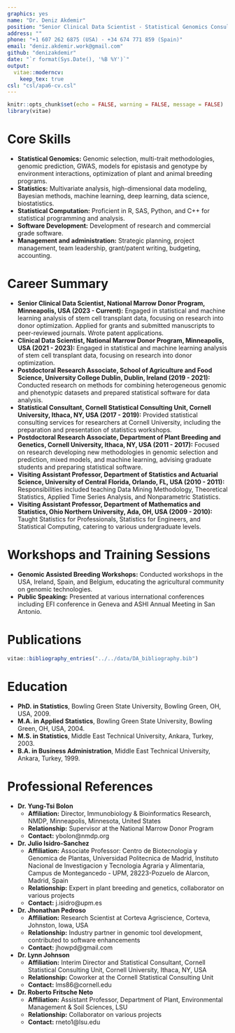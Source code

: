 ```yaml
---
graphics: yes
name: "Dr. Deniz Akdemir"
position: "Senior Clinical Data Scientist - Statistical Genomics Consultant"
address: ""
phone: "+1 607 262 6875 (USA) - +34 674 771 859 (Spain)"
email: "deniz.akdemir.work@gmail.com"
github: "denizakdemir"
date: "`r format(Sys.Date(), '%B %Y')`"
output: 
  vitae::moderncv:
    keep_tex: true
csl: "csl/apa6-cv.csl"
---
```


```r
knitr::opts_chunk$set(echo = FALSE, warning = FALSE, message = FALSE)
library(vitae)
```

# Core Skills

- **Statistical Genomics:** Genomic selection, multi-trait methodologies, genomic prediction, GWAS, models for epistasis and genotype by environment interactions, optimization of plant and animal breeding programs.
- **Statistics:** Multivariate analysis, high-dimensional data modeling, Bayesian methods, machine learning, deep learning, data science, biostatistics.
- **Statistical Computation:** Proficient in R, SAS, Python, and C++ for statistical programming and analysis.
- **Software Development:** Development of research and commercial grade software.
- **Management and administration:** Strategic planning, project management, team leadership, grant/patent writing, budgeting, accounting.


# Career Summary
-   **Senior Clinical Data Scientist, National Marrow Donor Program, Minneapolis, USA (2023 - Current):** Engaged in statistical and machine learning analysis of stem cell transplant data, focusing on research into donor optimization. Applied for grants and submitted manuscripts to peer-reviewed journals. Wrote patent applications.
-   **Clinical Data Scientist, National Marrow Donor Program, Minneapolis, USA (2021 - 2023):** Engaged in statistical and machine learning analysis of stem cell transplant data, focusing on research into donor optimization.
- **Postdoctoral Research Associate, School of Agriculture and Food Science, University College Dublin, Dublin, Ireland (2019 - 2021):** Conducted research on methods for combining heterogeneous genomic and phenotypic datasets and prepared statistical software for data analysis.
- **Statistical Consultant, Cornell Statistical Consulting Unit, Cornell University, Ithaca, NY, USA (2017 - 2019):** Provided statistical consulting services for researchers at Cornell University, including the preparation and presentation of statistics workshops.
- **Postdoctoral Research Associate, Department of Plant Breeding and Genetics, Cornell University, Ithaca, NY, USA (2011 - 2017):** Focused on research developing new methodologies in genomic selection and prediction, mixed models, and machine learning, advising graduate students and preparing statistical software.
- **Visiting Assistant Professor, Department of Statistics and Actuarial Science, University of Central Florida, Orlando, FL, USA (2010 - 2011):** Responsibilities included teaching Data Mining Methodology, Theoretical Statistics, Applied Time Series Analysis, and Nonparametric Statistics.
- **Visiting Assistant Professor, Department of Mathematics and Statistics, Ohio Northern University, Ada, OH, USA (2009 - 2010):** Taught Statistics for Professionals, Statistics for Engineers, and Statistical Computing, catering to various undergraduate levels.

# Workshops and Training Sessions

- **Genomic Assisted Breeding Workshops:** Conducted workshops in the USA, Ireland, Spain, and Belgium, educating the agricultural community on genomic technologies.
- **Public Speaking:** Presented at various international conferences including EFI conference in Geneva and ASHI Annual Meeting in San Antonio.

# Publications

```r
vitae::bibliography_entries("../../data/DA_bibliography.bib")
```

# Education

- **PhD. in Statistics**, Bowling Green State University, Bowling Green, OH, USA, 2009.
- **M.A. in Applied Statistics**, Bowling Green State University, Bowling Green, OH, USA, 2004.
- **M.S. in Statistics**, Middle East Technical University, Ankara, Turkey, 2003.
- **B.A. in Business Administration**, Middle East Technical University, Ankara, Turkey, 1999.

# Professional References

- **Dr. Yung-Tsi Bolon**
  - **Affiliation:** Director, Immunobiology & Bioinformatics Research, NMDP, Minneapolis, Minnesota, United States
  - **Relationship:** Supervisor at the National Marrow Donor Program
  - **Contact:** ybolon@nmdp.org
- **Dr. Julio Isidro-Sanchez**
  - **Affiliation:** Associate Professor: Centro de Biotecnologia y Genomica de Plantas, Universidad Politecnica de Madrid, Instituto Nacional de Investigacion y Tecnologia Agraria y Alimentaria, Campus de Montegancedo - UPM, 28223-Pozuelo de Alarcon, Madrid, Spain
  - **Relationship:** Expert in plant breeding and genetics, collaborator on various projects
  - **Contact:** j.isidro@upm.es
- **Dr. Jhonathan Pedroso**
  - **Affiliation:** Research Scientist at Corteva Agriscience, Corteva, Johnston, Iowa, USA
  - **Relationship:** Industry partner in genomic tool development, contributed to software enhancements
  - **Contact:** jhowpd@gmail.com
- **Dr. Lynn Johnson**
  - **Affiliation:** Interim Director and Statistical Consultant, Cornell Statistical Consulting Unit, Cornell University, Ithaca, NY, USA
  - **Relationship:** Coworker at the Cornell Statistical Consulting Unit
  - **Contact:** lms86@cornell.edu
- **Dr. Roberto Fritsche Neto**
  - **Affiliation:** Assistant Professor, Department of Plant, Environmental Management & Soil Sciences, LSU
  - **Relationship:** Collaborator on various projects
  - **Contact:** rneto1@lsu.edu

